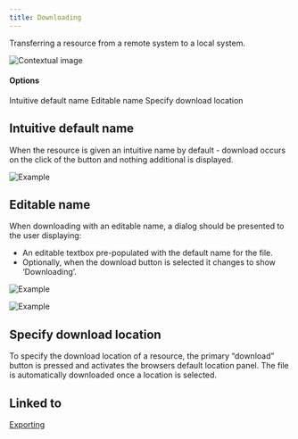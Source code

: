 ```yaml
---
title: Downloading
---
```


<PageDescription>

Transferring a resource from a remote system to a local system.

</PageDescription>

<Row>
  <Column colLg={8}>

![Contextual image](images/0.png)

  </Column>
</Row>

#### Options

<AnchorLinks>
  <AnchorLink>Intuitive default name</AnchorLink>
  <AnchorLink>Editable name</AnchorLink>
  <AnchorLink>Specify download location</AnchorLink>
</AnchorLinks>

## Intuitive default name

When the resource is given an intuitive name by default - download occurs on
the click of the button and nothing additional is displayed.

<Row>
 <Column colLg={8}>

![Example](images/1.png)

 </Column>
</Row>

## Editable name

When downloading with an editable name, a dialog should be presented to the user displaying:
- An editable textbox pre-populated with the default name for the file.
- Optionally, when the download button is selected it changes to show ‘Downloading’.

<Row>
 <Column colLg={8}>

![Example](images/2.png)

 </Column>
</Row>
<Row>
 <Column colLg={8}>

![Example](images/3.png)

 </Column>
</Row>

## Specify download location

To specify the download location of a resource, the primary “download” button
is pressed and activates the browsers default location panel. The file is
automatically downloaded once a location is selected.

## Linked to

[Exporting](exporting)
